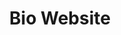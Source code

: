 ---
title: "Bio Website" 
publishedAt: "2025-04-26"
summary: "เว็บไซต์ bio ที่รวมลิงค์ต่างๆของผม ใช้ Next.JS v15.3 / Magic Ui"
images:
    - "/images/projects/website/bio-main.png"
    - "/images/projects/website/bio-pj.png"
    - "/images/projects/website/bio-link.png"
    - "/images/projects/website/bio-sc.png"
    - "/images/projects/website/bio-ac.png"
link: "https://bio.jittiphat.space/"
links: "https://github.com/Jittiphatz/bio.jittiphat.space"
---